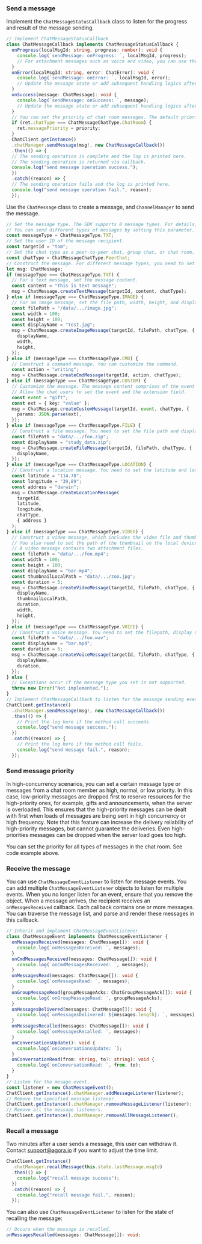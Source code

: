 <PlatformWrapper platform="react-native">

### Send a message

Implement the `ChatMessageStatusCallback` class to listen for the progress and result of the message sending. 

```typescript
// Implement ChatMessageStatusCallback
class ChatMessageCallback implements ChatMessageStatusCallback {
  onProgress(localMsgId: string, progress: number): void {
    console.log(`sendMessage: onProgress: `, localMsgId, progress);
    // For attachment messages such as voice and video, you can use the percentage value to represent the uploading or downloading progress.
  }
  onError(localMsgId: string, error: ChatError): void {
    console.log(`sendMessage: onError: `, localMsgId, error);
    // Update the message state or add subsequent handling logics after receiving the callback.
  }
  onSuccess(message: ChatMessage): void {
    console.log(`sendMessage: onSuccess: `, message);
    // Update the message state or add subsequent handling logics after receiving the callback.
  }
  // You can set the priority of chat room messages. The default priority is `PriorityNormal`, indicating the normal priority.
  if (ret.chatType === ChatMessageChatType.ChatRoom) {
    ret.messagePriority = priority;
  }
  ChatClient.getInstance()
  .chatManager.sendMessage(msg!, new ChatMessageCallback())
  .then(() => {
  // The sending operation is complete and the log is printed here.
  // The sending operation is returned via callback.
  console.log("send message operation success.");
  })
  .catch((reason) => {
  // The sending operation fails and the log is printed here.
  console.log("send message operation fail.", reason);
  });
```
Use the `ChatMessage` class to create a message, and `ChannelManager` to send the message.
```typescript
// Set the message type. The SDK supports 8 message types. For details, see descriptions in ChatMessageType.
// You can send different types of messages by setting this parameter.
const messageType = ChatMessageType.TXT;
// Set the user ID of the message recipient.
const targetId = "tom";
// Set the chat type as a peer-to-peer chat, group chat, or chat room. For details, see descriptions in ChatMessageChatType.
const chatType = ChatMessageChatType.PeerChat;
// Construct the message. For different message types, you need to set the different parameters.
let msg: ChatMessage;
if (messageType === ChatMessageType.TXT) {
  // For a text message, set the message content.
  const content = "This is text message";
  msg = ChatMessage.createTextMessage(targetId, content, chatType);
} else if (messageType === ChatMessageType.IMAGE) {
  // For am image message, set the file path, width, height, and display name of the image file.
  const filePath = "/data/.../image.jpg";
  const width = 100;
  const height = 100;
  const displayName = "test.jpg";
  msg = ChatMessage.createImageMessage(targetId, filePath, chatType, {
    displayName,
    width,
    height,
  });
} else if (messageType === ChatMessageType.CMD) {
  // Construct a command message. You can customize the command.
  const action = "writing";
  msg = ChatMessage.createCmdMessage(targetId, action, chatType);
} else if (messageType === ChatMessageType.CUSTOM) {
  // Customize the message. The message content comprises of the event type and the extension field.
  // Allow the chat users to set the event and the extension field.
  const event = "gift";
  const ext = { key: "value" };
  msg = ChatMessage.createCustomMessage(targetId, event, chatType, {
    params: JSON.parse(ext),
  });
} else if (messageType === ChatMessageType.FILE) {
  // Construct a file message. You need to set the file path and display name of the file.
  const filePath = "data/.../foo.zip";
  const displayName = "study_data.zip";
  msg = ChatMessage.createFileMessage(targetId, filePath, chatType, {
    displayName,
  });
} else if (messageType === ChatMessageType.LOCATION) {
  // Construct a location message. You need to set the latitude and longitude information of the location, as well as the address of the location.
  const latitude = "114.78";
  const longitude = "39,89";
  const address = "darwin";
  msg = ChatMessage.createLocationMessage(
    targetId,
    latitude,
    longitude,
    chatType,
    { address }
  );
} else if (messageType === ChatMessageType.VIDEO) {
  // Construct a video message, which includes the video file and thumbnail of the video. You need to set the file path, width, height, display name, and duration of the video file.
  // You also need to set the path of the thumbnail on the local device.
  // A video message contains two attachment files.
  const filePath = "data/.../foo.mp4";
  const width = 100;
  const height = 100;
  const displayName = "bar.mp4";
  const thumbnailLocalPath = "data/.../zoo.jpg";
  const duration = 5;
  msg = ChatMessage.createVideoMessage(targetId, filePath, chatType, {
    displayName,
    thumbnailLocalPath,
    duration,
    width,
    height,
  });
} else if (messageType === ChatMessageType.VOICE) {
  // Construct a voice message. You need to set the filepath, display name, and duration of the audio file.
  const filePath = "data/.../foo.wav";
  const displayName = "bar.mp4";
  const duration = 5;
  msg = ChatMessage.createVoiceMessage(targetId, filePath, chatType, {
    displayName,
    duration,
  });
} else {
  // Exceptions occur if the message type you set is not supported.
  throw new Error("Not implemented.");
}
// Implement ChatMessageCallback to listen for the message sending event. The result only indicates the result of this method call, not whether the message sending succeeds or fails.
ChatClient.getInstance()
  .chatManager.sendMessage(msg!, new ChatMessageCallback())
  .then(() => {
    // Print the log here if the method call succeeds.
    console.log("send message success.");
  })
  .catch((reason) => {
    // Print the log here if the method call fails.
    console.log("send message fail.", reason);
  });
```
### Send message priority

In high-concurrency scenarios, you can set a certain message type or messages from a chat room member as high, normal, or low priority.
In this case, low-priority messages are dropped first to reserve resources for the high-priority ones, for example, gifts and announcements, when the server is overloaded.
This ensures that the high-priority messages can be dealt with first when loads of messages are being sent in high concurrency or high frequency.
Note that this feature can increase the delivery reliability of high-priority messages, but cannot guarantee the deliveries.
Even high-priorities messages can be dropped when the server load goes too high.

You can set the priority for all types of messages in the chat room. See code example above.

### Receive the message

You can use `ChatMessageEventListener` to listen for message events. You can add multiple `ChatMessageEventListener` objects to listen for multiple events. When you no longer listen for an event, ensure that you remove the object.
When a message arrives, the recipient receives an `onMessgesReceived` callback. Each callback contains one or more messages. You can traverse the message list, and parse and render these messages in this callback.
```typescript
// Inherit and implement ChatMessageEventListener
class ChatMessageEvent implements ChatMessageEventListener {
  onMessagesReceived(messages: ChatMessage[]): void {
    console.log(`onMessagesReceived: `, messages);
  }
  onCmdMessagesReceived(messages: ChatMessage[]): void {
    console.log(`onCmdMessagesReceived: `, messages);
  }
  onMessagesRead(messages: ChatMessage[]): void {
    console.log(`onMessagesRead: `, messages);
  }
  onGroupMessageRead(groupMessageAcks: ChatGroupMessageAck[]): void {
    console.log(`onGroupMessageRead: `, groupMessageAcks);
  }
  onMessagesDelivered(messages: ChatMessage[]): void {
    console.log(`onMessagesDelivered: ${messages.length}: `, messages);
  }
  onMessagesRecalled(messages: ChatMessage[]): void {
    console.log(`onMessagesRecalled: `, messages);
  }
  onConversationsUpdate(): void {
    console.log(`onConversationsUpdate: `);
  }
  onConversationRead(from: string, to?: string): void {
    console.log(`onConversationRead: `, from, to);
  }
}
// Listen for the mesage event.
const listener = new ChatMessageEvent();
ChatClient.getInstance().chatManager.addMessageListener(listener);
// Remove the specified message listener.
ChatClient.getInstance().chatManager.removeMessageListener(listener);
// Remove all the message listeners.
ChatClient.getInstance().chatManager.removeAllMessageListener();
```
### Recall a message
Two minutes after a user sends a message, this user can withdraw it. Contact support@agora.io if you want to adjust the time limit.
```typescript
ChatClient.getInstance()
  .chatManager.recallMessage(this.state.lastMessage.msgId)
  .then(() => {
    console.log("recall message success");
  })
  .catch((reason) => {
    console.log("recall message fail.", reason);
  });
```
You can also use `ChatMessageEventListener` to listen for the state of recalling the message:
```typescript
// Occurs when the message is recalled.
onMessagesRecalled(messages: ChatMessage[]): void;
```

</PlatformWrapper>